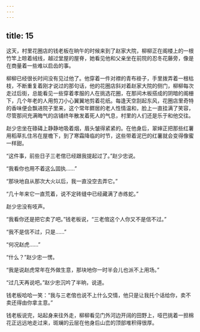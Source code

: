 ```yaml
---
---
---
```

title: 15
---



这天，村里花圈店的钱老板在晌午的时候来到了赵家大院，柳柳正在阁楼上的一根竹竿上晾着绒线，越过堂屋的屋脊，她看见他和父亲坐在前院的忍冬花藤旁，像是在商量着一些难以启齿的事。

柳柳已经很长时间没有见过他了。他穿着一件对襟的青布褂子，手里拨弄着一根枯枝，不断重复着刚才说过的那句话，他的花圈店斜对着赵家大院的侧门，柳柳每次走过后街，总能看见一些穿着孝服的人在挑选花圈，在那间木板搭成的阴暗的阁栅下，几个年老的人用剪刀小心翼翼地剪着花纸。每逢天空刮起东风，花圈店里奇特的香味便会飘进院子里来，这个常年鳏居的老人性情温和，脸上一直挂满了笑容，尽管那间充满晦气的店铺终年散发着死人的气息，村里的人们还是乐于和他交往。

赵少忠坐在碌碡上静静地吸着烟，眉头皱得紧紧的。在他身后，翠婶正把那些红薯用稻草扎住吊在屋檐下，到了寒霜降临的时节，这些带着泥巴的红薯就会变得像蜜一样甜。

“这件事，前些日子三老倌已经跟我提起过了。”赵少忠说。

“我看你也用不着这么固执……”

“那块地自从那次大火以后，我一直没空去弄它。”

“几十年来它一直荒着，说不定砖缝中已经藏满了赤练蛇。”

赵少忠没有吱声。

“我看你还是把它卖了吧。”钱老板说，“三老倌这个人你又不是信不过。”

“我不是信不过，只是……”

“何况赵虎……”

“什么？”赵少忠一愣。

“我是说赵虎常年在外做生意，那块地你一时半会儿也派不上用场。”

“过几天再说吧。”赵少忠沉吟了半晌，说道。

钱老板哈哈一笑：“我与三老倌也说不上什么交情，他只是让我托个话给你，卖不卖还得由你拿主意。”

钱老板说完，站起身来往外走，柳柳看见门外河边开阔的田野上，哑巴挑着一担棉花正远远地走过来，斑斓的云层在他身后山峦的顶部堆积得很厚。